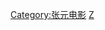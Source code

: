 {{Navbox
| name = 张元
| title = [[張元 (導演)|张元]]执导电影
| state = {{{state|autocollapse}}}
| listclass = hlist
| group1 = 1990年代
| list1 =
* {{link-en|妈妈 (1990年电影)|Mama (1990 film)|妈妈}}(1992)
* [[北京杂种]] (1993)
* {{link-en|儿子 (1996年电影)|Sons (1996 film)|儿子}}  (1996)
* [[東宮西宮 (電影)|东宫西宫]] (1996)
* [[过年回家]] (1999)
| group2 = 2000年代
| list2 =
* [[如果没有爱]] (2000)
* {{link-en|我爱你 (2002年电影)|I Love You (2002 film)|我爱你}}(2002)
* {{link-en|江姐 (2002年电影)|Jiang Jie}}  (2003)
* {{link-en|绿茶 (电影)|Green Tea (film)|绿茶}} (2003)
* [[看上去很美]] (2006)
*  [[达达]] (2008)
| group3 = [[纪录片]]
| list3 =
*  {{link-en|广场 (纪录片)|The Square (1994 film)|广场}} (1994)
* [[钉子户 (纪录片)|钉子户]] (1998)
* [[疯狂英语]] (1999)
* [[金星小姐]] (2000)}}
<includeonly>[[Category:张元电影]]</includeonly><noinclude>{{collapsible option}}[[Category:中国电影导演模板|Z]]</noinclude>